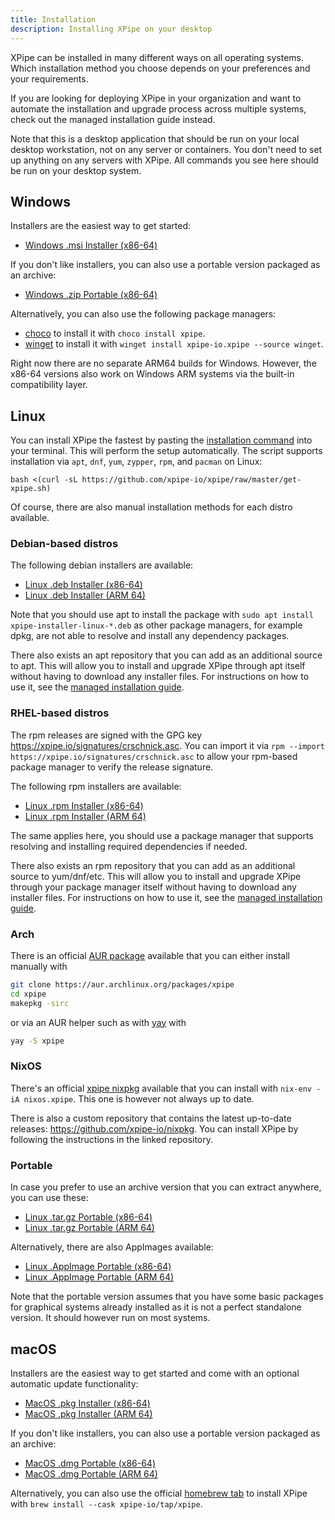```yaml
---
title: Installation
description: Installing XPipe on your desktop
---
```



XPipe can be installed in many different ways on all operating systems. Which installation method you choose depends on your preferences and your requirements.

<Callout type="info">If you are looking for deploying XPipe in your organization and want to automate the installation and upgrade process across multiple systems, check out the managed installation guide instead.</Callout>


<InlineTOC items={toc} defaultOpen={true}/>

<Callout type="info">Note that this is a desktop application that should be run on your local desktop workstation, not on any server or containers. You don't need to set up anything on any servers with XPipe. All commands you see here should be run on your desktop system.</Callout>

## Windows

Installers are the easiest way to get started:

- [Windows .msi Installer (x86-64)](https://github.com/xpipe-io/xpipe/releases/latest/download/xpipe-installer-windows-x86_64.msi)

If you don't like installers, you can also use a portable version packaged as an archive:

- [Windows .zip Portable (x86-64)](https://github.com/xpipe-io/xpipe/releases/latest/download/xpipe-portable-windows-x86_64.zip)

Alternatively, you can also use the following package managers:
- [choco](https://community.chocolatey.org/packages/xpipe) to install it with `choco install xpipe`.
- [winget](https://github.com/microsoft/winget-cli) to install it with `winget install xpipe-io.xpipe --source winget`.


<Callout type="info">Right now there are no separate ARM64 builds for Windows. However, the x86-64 versions also work on Windows ARM systems via the built-in compatibility layer.</Callout>

## Linux

You can install XPipe the fastest by pasting the [installation command](https://github.com/xpipe-io/xpipe/blob/master/get-xpipe.sh) into your terminal. This will perform the setup automatically.
The script supports installation via `apt`, `dnf`, `yum`, `zypper`, `rpm`, and `pacman` on Linux:

```
bash <(curl -sL https://github.com/xpipe-io/xpipe/raw/master/get-xpipe.sh)
```

Of course, there are also manual installation methods for each distro available.

### Debian-based distros

The following debian installers are available:

- [Linux .deb Installer (x86-64)](https://github.com/xpipe-io/xpipe/releases/latest/download/xpipe-installer-linux-x86_64.deb)
- [Linux .deb Installer (ARM 64)](https://github.com/xpipe-io/xpipe/releases/latest/download/xpipe-installer-linux-arm64.deb)

Note that you should use apt to install the package with `sudo apt install xpipe-installer-linux-*.deb` as other package managers, for example dpkg,
are not able to resolve and install any dependency packages.

There also exists an apt repository that you can add as an additional source to apt. This will allow you to install and upgrade XPipe through apt itself without having to download any installer files. For instructions on how to use it, see the [managed installation guide](/setup/managed-installation#debian-based-distros).

### RHEL-based distros

The rpm releases are signed with the GPG key https://xpipe.io/signatures/crschnick.asc.
You can import it via `rpm --import https://xpipe.io/signatures/crschnick.asc` to allow your rpm-based package manager to verify the release signature.

The following rpm installers are available:

- [Linux .rpm Installer (x86-64)](https://github.com/xpipe-io/xpipe/releases/latest/download/xpipe-installer-linux-x86_64.rpm)
- [Linux .rpm Installer (ARM 64)](https://github.com/xpipe-io/xpipe/releases/latest/download/xpipe-installer-linux-arm64.rpm)

The same applies here, you should use a package manager that supports resolving and installing required dependencies if needed.

There also exists an rpm repository that you can add as an additional source to yum/dnf/etc. This will allow you to install and upgrade XPipe through your package manager itself without having to download any installer files. For instructions on how to use it, see the [managed installation guide](/setup/managed-installation#rhel-based-distros).

### Arch

There is an official [AUR package](https://aur.archlinux.org/packages/xpipe) available that you can either install manually with

```bash
git clone https://aur.archlinux.org/packages/xpipe
cd xpipe
makepkg -sirc
```

or via an AUR helper such as with [yay](https://github.com/Jguer/yay) with

```bash
yay -S xpipe
```

### NixOS

There's an official [xpipe nixpkg](https://search.nixos.org/packages?channel=unstable&show=xpipe&from=0&size=50&sort=relevance&type=packages&query=xpipe) available that you can install with `nix-env -iA nixos.xpipe`. This one is however not always up to date.

There is also a custom repository that contains the latest up-to-date releases: https://github.com/xpipe-io/nixpkg.
You can install XPipe by following the instructions in the linked repository.

### Portable

In case you prefer to use an archive version that you can extract anywhere, you can use these:

- [Linux .tar.gz Portable (x86-64)](https://github.com/xpipe-io/xpipe/releases/latest/download/xpipe-portable-linux-x86_64.tar.gz)
- [Linux .tar.gz Portable (ARM 64)](https://github.com/xpipe-io/xpipe/releases/latest/download/xpipe-portable-linux-arm64.tar.gz)

Alternatively, there are also AppImages available:

- [Linux .AppImage Portable (x86-64)](https://github.com/xpipe-io/xpipe/releases/latest/download/xpipe-portable-linux-x86_64.AppImage)
- [Linux .AppImage Portable (ARM 64)](https://github.com/xpipe-io/xpipe/releases/latest/download/xpipe-portable-linux-arm64.AppImage)

Note that the portable version assumes that you have some basic packages for graphical systems already installed
as it is not a perfect standalone version. It should however run on most systems.

## macOS

Installers are the easiest way to get started and come with an optional automatic update functionality:

- [MacOS .pkg Installer (x86-64)](https://github.com/xpipe-io/xpipe/releases/latest/download/xpipe-installer-macos-x86_64.pkg)
- [MacOS .pkg Installer (ARM 64)](https://github.com/xpipe-io/xpipe/releases/latest/download/xpipe-installer-macos-arm64.pkg)

If you don't like installers, you can also use a portable version packaged as an archive:

- [MacOS .dmg Portable (x86-64)](https://github.com/xpipe-io/xpipe/releases/latest/download/xpipe-portable-macos-x86_64.dmg)
- [MacOS .dmg Portable (ARM 64)](https://github.com/xpipe-io/xpipe/releases/latest/download/xpipe-portable-macos-arm64.dmg)

Alternatively, you can also use the official [homebrew tab](https://github.com/xpipe-io/homebrew-tap) to install XPipe with `brew install --cask xpipe-io/tap/xpipe`.

